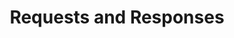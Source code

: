 ---
title: Requests and Responses
description: Learn about Mina-specific Rosetta request and response objects
---